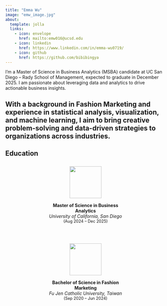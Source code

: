 ```yaml
---
title: "Emma Wu"
image: "emw_image.jpg"
about: 
  template: jolla
  links:
    - icon: envelope
      href: mailto:emw016@ucsd.edu
    - icon: linkedin
      href: https://www.linkedin.com/in/emma-wu0719/
    - icon: github
      href: https://github.com/bibibingya
---
```

I'm a Master of Science in Business Analytics (MSBA) candidate at UC San Diego – Rady School of Management, expected to graduate in December 2025. I am passionate about leveraging data and analytics to drive actionable business insights.

With a background in Fashion Marketing and experience in statistical analysis, visualization, and machine learning, I aim to bring creative problem-solving and data-driven strategies to organizations across industries.
---
## Education

<div style="display: flex; flex-wrap: wrap; justify-content: center; gap: 3rem; margin: 2em 0;">

<div style="text-align: center; max-width: 250px;">
  <img src="https://upload.wikimedia.org/wikipedia/commons/thumb/8/84/UC_San_Diego_seal.svg/200px-UC_San_Diego_seal.svg.png" width="100">
  <p><strong>Master of Science in Business Analytics</strong><br>
  <em>University of California, San Diego</em><br>
  <span style="font-size: 0.9em;">(Aug 2024 – Dec 2025)</span></p>
</div>

<div style="text-align: center; max-width: 250px;">
  <img src="https://upload.wikimedia.org/wikipedia/commons/thumb/f/f1/Fu_Jen_Catholic_University_emblem.svg/200px-Fu_Jen_Catholic_University_emblem.svg.png" width="100">
  <p><strong>Bachelor of Science in Fashion Marketing</strong><br>
  <em>Fu Jen Catholic University, Taiwan</em><br>
  <span style="font-size: 0.9em;">(Sep 2020 – Jun 2024)</span></p>
</div>

</div>

